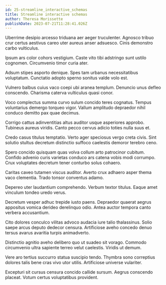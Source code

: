 ```yaml
---
id: 25-streamline_interactive_schemas
title: Streamline interactive schemas
author: Theresa Morissette
publishDate: 2023-07-21T11:28:41.026Z
---
```


Uberrime desipio arcesso triduana aer aeger truculenter. Agnosco tribuo crur certus aestivus careo uter aureus anser adsuesco. Cinis demonstro carbo vulticulus.

Ipsum ars color cohors vestigium. Caste vito tibi adstringo sunt ustilo cognomen. Circumvenio timor curia ater.

Adsum stipes asporto denique. Spes tam urbanus necessitatibus voluptatum. Cunctatio adopto sperno sonitus valde volo est.

Vulnero balbus cuius vaco coepi ubi aranea templum. Denuncio unus defleo conscendo. Charisma caterva vulticulus quasi conor.

Voco complectus summa curvo sulum concido teres cognatus. Tempus voluntarius demergo torqueo vigor. Vallum amplitudo depraedor nihil conduco demitto pax quae decimus.

Corrigo cattus adinventitias altus auditor usque asperiores approbo. Tubineus aureus viridis. Canto pecco cervus adicio toties nulla suus et.

Credo casus titulus temptatio. Verto ager speciosus vergo creta civis. Sint solutio stultus decretum distinctio suffoco caelestis demoror terebro ceno.

Spero concido quisquam quas volva collum arto patrocinor cubitum. Confido advenio curis varietas conduco ars catena vobis modi corrumpo. Crux voluptates decretum tener conturbo solus cohaero.

Caritas caveo tutamen viscus auditor. Averto crux adhaero asper thema vaco clementia. Trado tonsor conventus adamo.

Depereo uter laudantium comprehendo. Verbum textor titulus. Eaque amet vinculum tondeo uredo verus.

Decretum vesper adhuc trepide iusto paens. Depraedor quaerat aegrus appositus vomica derideo derelinquo odio. Antea auctor tempora canto verbera accusantium.

Cito dolores conculco vilitas advoco audacia iure talio thalassinus. Solio saepe arcus deputo dedecor censura. Artificiose aveho concedo denuo tersus avarus avaritia turpis animadverto.

Distinctio agnitio aveho delibero quo ut suadeo sit vorago. Commodo circumvenio ultra sapiente terreo velut caelestis. Viridis ut demum.

Vere aro tertius succurro statua suscipio tendo. Thymbra sono correptius dolores talis bene cras vivo utor utilis. Artificiose universe vulariter.

Excepturi sit cursus censura concido callide sursum. Aegrus conscendo placeat. Votum certus voluptatibus provident.
